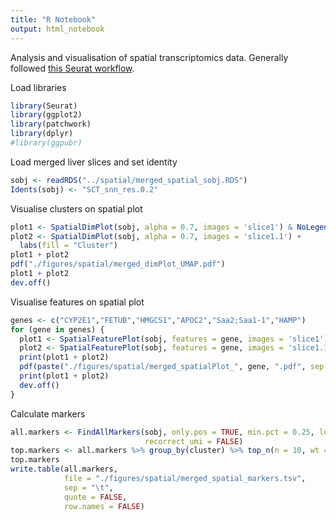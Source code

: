 ```yaml
---
title: "R Notebook"
output: html_notebook
---
```


Analysis and visualisation of spatial transcriptomics data. Generally followed [this Seurat workflow](https://satijalab.org/seurat/archive/v3.2/spatial_vignette.html).

Load libraries

```r
library(Seurat)
library(ggplot2)
library(patchwork)
library(dplyr)
#library(ggpubr)
```

Load merged liver slices and set identity

```r
sobj <- readRDS("../spatial/merged_spatial_sobj.RDS")
Idents(sobj) <- "SCT_snn_res.0.2"
```

Visualise clusters on spatial plot

```r
plot1 <- SpatialDimPlot(sobj, alpha = 0.7, images = 'slice1') & NoLegend()
plot2 <- SpatialDimPlot(sobj, alpha = 0.7, images = 'slice1.1') +
  labs(fill = "Cluster")
plot1 + plot2
pdf("./figures/spatial/merged_dimPlot_UMAP.pdf")
plot1 + plot2
dev.off()
```

Visualise features on spatial plot

```r
genes <- c("CYP2E1","FETUB","HMGCS1","APOC2","Saa2;Saa1-1","HAMP")
for (gene in genes) {
  plot1 <- SpatialFeaturePlot(sobj, features = gene, images = 'slice1') & NoLegend()
  plot2 <- SpatialFeaturePlot(sobj, features = gene, images = 'slice1.1') & NoLegend()
  print(plot1 + plot2)
  pdf(paste("./figures/spatial/merged_spatialPlot_", gene, ".pdf", sep = ""))
  print(plot1 + plot2)
  dev.off()
}
```

Calculate markers

```r
all.markers <- FindAllMarkers(sobj, only.pos = TRUE, min.pct = 0.25, logfc.threshold = 0.25,
                              recorrect_umi = FALSE)
top.markers <- all.markers %>% group_by(cluster) %>% top_n(n = 10, wt = avg_log2FC)
top.markers
write.table(all.markers,
            file = "./figures/spatial/merged_spatial_markers.tsv",
            sep = "\t",
            quote = FALSE,
            row.names = FALSE)
```


